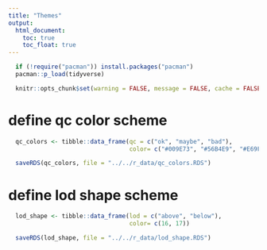 ```yaml
---
title: "Themes"
output:
  html_document:
    toc: true
    toc_float: true
---
```


```r
  if (!require("pacman")) install.packages("pacman")
  pacman::p_load(tidyverse)
```

```r
  knitr::opts_chunk$set(warning = FALSE, message = FALSE, cache = FALSE)
```

# define qc color scheme

```r
  qc_colors <- tibble::data_frame(qc = c("ok", "maybe", "bad"),
                                  color= c("#009E73", "#56B4E9", "#E69F00"))

  saveRDS(qc_colors, file = "../../r_data/qc_colors.RDS")
```

# define lod shape scheme

```r
  lod_shape <- tibble::data_frame(lod = c("above", "below"),
                                  color= c(16, 17))

  saveRDS(lod_shape, file = "../../r_data/lod_shape.RDS")
```

